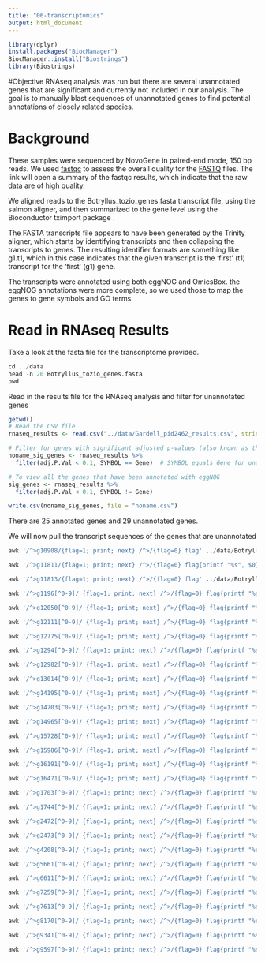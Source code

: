 ```yaml
---
title: "06-transcriptomics"
output: html_document
---
```

```r
library(dplyr)
install.packages("BiocManager")
BiocManager::install("Biostrings")
library(Biostrings)
```

#Objective
RNAseq analysis was run but there are several unannotated genes that are significant and currently not included in our analysis. The goal is to manually blast sequences of unannotated genes to find potential annotations of closely related species.

# Background
These samples were sequenced by NovoGene in paired-end mode, 150 bp
reads. We used
[fastqc](https://www.bioinformatics.babraham.ac.uk/projects/fastqc/)
to assess the overall quality for the [FASTQ](multiqc_report.html)
files. The link will open a summary of the fastqc results, which
indicate that the raw data are of high quality.

We aligned reads to the Botryllus_tozio_genes.fasta transcript file, using the salmon aligner, and then summarized to the gene level using the
Bioconductor tximport package .

The FASTA transcripts file appears to have been generated by the
Trinity aligner, which starts by identifying transcripts and then
collapsing the transcripts to genes. The resulting identifier formats
are something like g1.t1, which in this case indicates that the given
transcript is the 'first' (t1) transcript for the 'first' (g1) gene.

The transcripts were annotated using both eggNOG and OmicsBox. the
eggNOG annotations were more complete, so we used those to map the
genes to gene symbols and GO terms.

# Read in RNAseq Results

Take a look at the fasta file for the transcriptome provided. 
```r
cd ../data
head -n 20 Botryllus_tozio_genes.fasta
pwd
```

Read in the results file for the RNAseq analysis and filter for unannotated genes
```r
getwd()
# Read the CSV file
rnaseq_results <- read.csv("../data/Gardell_pid2462_results.csv", stringsAsFactors = FALSE)

# Filter for genes with significant adjusted p-values (also known as the false discovery rate of < 0.1) and no gene symbols
noname_sig_genes <- rnaseq_results %>%
  filter(adj.P.Val < 0.1, SYMBOL == Gene)  # SYMBOL equals Gene for unannotated genes

# To view all the genes that have been annotated with eggNOG
sig_genes <- rnaseq_results %>%
  filter(adj.P.Val < 0.1, SYMBOL != Gene)

write.csv(noname_sig_genes, file = "noname.csv")
```

There are 25 annotated genes and 29 unannotated genes.

We will now pull the transcript sequences of the genes that are unannotated
```r

awk '/^>g10908/{flag=1; print; next} /^>/{flag=0} flag' ../data/Botryllus_tozio_genes.fasta

```


```r

awk '/^>g11811/{flag=1; print; next} /^>/{flag=0} flag{printf "%s", $0} END {print ""}' ../data/Botryllus_tozio_genes.fasta

```

```r

awk '/^>g11813/{flag=1; print; next} /^>/{flag=0} flag' ../data/Botryllus_tozio_genes.fasta

```

```r

awk '/^>g1196[^0-9]/ {flag=1; print; next} /^>/{flag=0} flag{printf "%s", $0} END {print ""}' ../data/Botryllus_tozio_genes.fasta

```

```r
awk '/^>g12050[^0-9]/ {flag=1; print; next} /^>/{flag=0} flag{printf "%s", $0} END {print ""}' ../data/Botryllus_tozio_genes.fasta
```

```r
awk '/^>g12111[^0-9]/ {flag=1; print; next} /^>/{flag=0} flag{printf "%s", $0} END {print ""}' ../data/Botryllus_tozio_genes.fasta

```

```r
awk '/^>g12775[^0-9]/ {flag=1; print; next} /^>/{flag=0} flag{printf "%s", $0} END {print ""}' ../data/Botryllus_tozio_genes.fasta
```

```r
awk '/^>g1294[^0-9]/ {flag=1; print; next} /^>/{flag=0} flag{printf "%s", $0} END {print ""}' ../data/Botryllus_tozio_genes.fasta
```

```r
awk '/^>g12982[^0-9]/ {flag=1; print; next} /^>/{flag=0} flag{printf "%s", $0} END {print ""}' ../data/Botryllus_tozio_genes.fasta
```

```r
awk '/^>g13014[^0-9]/ {flag=1; print; next} /^>/{flag=0} flag{printf "%s", $0} END {print ""}' ../data/Botryllus_tozio_genes.fasta
```

```r
awk '/^>g14195[^0-9]/ {flag=1; print; next} /^>/{flag=0} flag{printf "%s", $0} END {print ""}' ../data/Botryllus_tozio_genes.fasta
```

```r
awk '/^>g14703[^0-9]/ {flag=1; print; next} /^>/{flag=0} flag{printf "%s", $0} END {print ""}' ../data/Botryllus_tozio_genes.fasta
```

```r
awk '/^>g14965[^0-9]/ {flag=1; print; next} /^>/{flag=0} flag{printf "%s", $0} END {print ""}' ../data/Botryllus_tozio_genes.fasta
```

```r
awk '/^>g15728[^0-9]/ {flag=1; print; next} /^>/{flag=0} flag{printf "%s", $0} END {print ""}' ../data/Botryllus_tozio_genes.fasta
```
```r
awk '/^>g15986[^0-9]/ {flag=1; print; next} /^>/{flag=0} flag{printf "%s", $0} END {print ""}' ../data/Botryllus_tozio_genes.fasta
```
```r
awk '/^>g16191[^0-9]/ {flag=1; print; next} /^>/{flag=0} flag{printf "%s", $0} END {print ""}' ../data/Botryllus_tozio_genes.fasta
```

```r
awk '/^>g16471[^0-9]/ {flag=1; print; next} /^>/{flag=0} flag{printf "%s", $0} END {print ""}' ../data/Botryllus_tozio_genes.fasta
```
```r
awk '/^>g1703[^0-9]/ {flag=1; print; next} /^>/{flag=0} flag{printf "%s", $0} END {print ""}' ../data/Botryllus_tozio_genes.fasta
```

```r
awk '/^>g1744[^0-9]/ {flag=1; print; next} /^>/{flag=0} flag{printf "%s", $0} END {print ""}' ../data/Botryllus_tozio_genes.fasta
```

```r
awk '/^>g2472[^0-9]/ {flag=1; print; next} /^>/{flag=0} flag{printf "%s", $0} END {print ""}' ../data/Botryllus_tozio_genes.fasta
```

```r
awk '/^>g2473[^0-9]/ {flag=1; print; next} /^>/{flag=0} flag{printf "%s", $0} END {print ""}' ../data/Botryllus_tozio_genes.fasta
```

```r
awk '/^>g4208[^0-9]/ {flag=1; print; next} /^>/{flag=0} flag{printf "%s", $0} END {print ""}' ../data/Botryllus_tozio_genes.fasta
```
```r
awk '/^>g5661[^0-9]/ {flag=1; print; next} /^>/{flag=0} flag{printf "%s", $0} END {print ""}' ../data/Botryllus_tozio_genes.fasta
```

```r
awk '/^>g6611[^0-9]/ {flag=1; print; next} /^>/{flag=0} flag{printf "%s", $0} END {print ""}' ../data/Botryllus_tozio_genes.fasta
```
```r
awk '/^>g7259[^0-9]/ {flag=1; print; next} /^>/{flag=0} flag{printf "%s", $0} END {print ""}' ../data/Botryllus_tozio_genes.fasta
```

```r
awk '/^>g7613[^0-9]/ {flag=1; print; next} /^>/{flag=0} flag{printf "%s", $0} END {print ""}' ../data/Botryllus_tozio_genes.fasta
```

```r
awk '/^>g8170[^0-9]/ {flag=1; print; next} /^>/{flag=0} flag{printf "%s", $0} END {print ""}' ../data/Botryllus_tozio_genes.fasta
```

```r
awk '/^>g9341[^0-9]/ {flag=1; print; next} /^>/{flag=0} flag{printf "%s", $0} END {print ""}' ../data/Botryllus_tozio_genes.fasta
```

```r
awk '/^>g9597[^0-9]/ {flag=1; print; next} /^>/{flag=0} flag{printf "%s", $0} END {print ""}' ../data/Botryllus_tozio_genes.fasta
```